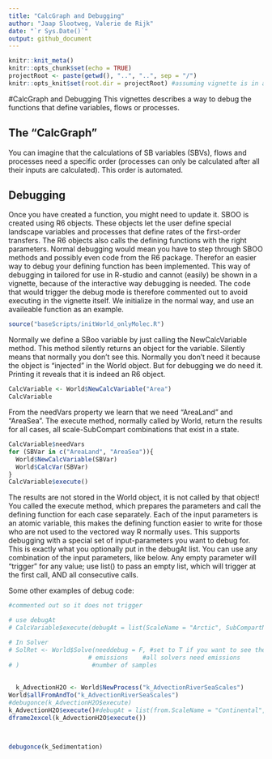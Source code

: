 ```yaml
---
title: "CalcGraph and Debugging"
author: "Jaap Slootweg, Valerie de Rijk"
date: "`r Sys.Date()`"
output: github_document
---
```


```r
knitr::knit_meta()
knitr::opts_chunk$set(echo = TRUE)
projectRoot <- paste(getwd(), "..", "..", sep = "/")
knitr::opts_knit$set(root.dir = projectRoot) #assuming vignette is in a direct subfolder of the project
```

#CalcGraph and Debugging This vignettes describes a way to debug the functions that define variables, flows or processes.

## The "CalcGraph"

You can imagine that the calculations of SB variables (SBVs), flows and processes need a specific order (processes can only be calculated after all their inputs are calculated).
This order is automated.

## Debugging

Once you have created a function, you might need to update it.
SBOO is created using R6 objects.
These objects let the user define special landscape variables and processes that define rates of the first-order transfers.
The R6 objects also calls the defining functions with the right parameters.
Normal debugging would mean you have to step through SBOO methods and possibly even code from the R6 package.
Therefor an easier way to debug your defining function has been implemented.
This way of debugging in tailored for use in R-studio and cannot (easily) be shown in a vignette, because of the interactive way debugging is needed.
The code that would trigger the debug mode is therefore commented out to avoid executing in the vignette itself.
We initialize in the normal way, and use an availeable function as an example.

```r
source("baseScripts/initWorld_onlyMolec.R")
```

Normally we define a SBoo variable by just calling the NewCalcVariable method.
This method silently returns an object for the variable.
Silently means that normally you don't see this.
Normally you don't need it because the object is "injected" in the World object.
But for debugging we do need it.
Printing it reveals that it is indeed an R6 object.

```r
CalcVariable <- World$NewCalcVariable("Area")
CalcVariable
```

From the needVars property we learn that we need "AreaLand" and "AreaSea".
The execute method, normally called by World, return the results for all cases, all scale-SubCompart combinations that exist in a state.

```r
CalcVariable$needVars
for (SBVar in c("AreaLand", "AreaSea")){
  World$NewCalcVariable(SBVar)
  World$CalcVar(SBVar)
}
CalcVariable$execute()
```

The results are not stored in the World object, it is not called by that object!
You called the execute method, which prepares the parameters and call the defining function for each case separately.
Each of the input parameters is an atomic variable, this makes the defining function easier to write for those who are not used to the vectored way R normally uses.
This supports debugging with a special set of input-parameters you want to debug for.
This is exactly what you optionally put in the debugAt list.
You can use any combination of the input parameters, like below.
Any empty parameter will "trigger" for any value; use list() to pass an empty list, which will trigger at the first call, AND all consecutive calls.

Some other examples of debug code:

```r


#commented out so it does not trigger 

# use debugAt 
# CalcVariable$execute(debugAt = list(ScaleName = "Arctic", SubCompartName = "deepocean"))

# In Solver
# SolRet <- World$Solve(needdebug = F, #set to T if you want to see the solver at work
                      # emissions    #all solvers need emissions
# )                    #number of samples
  
  
  k_AdvectionH2O <- World$NewProcess("k_AdvectionRiverSeaScales")
World$allFromAndTo("k_AdvectionRiverSeaScales")
#debugonce(k_AdvectionH2O$execute)
k_AdvectionH2O$execute()#debugAt = list(from.ScaleName = "Continental", to.ScaleName = "Moderate", from.SubCompartName = "sea")) 
dframe2excel(k_AdvectionH2O$execute())



debugonce(k_Sedimentation)
```
